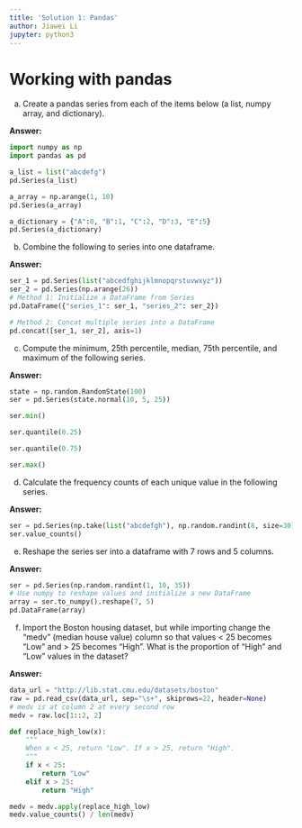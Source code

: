 ```yaml
---
title: 'Solution 1: Pandas'
author: Jiawei Li
jupyter: python3
---
```


# Working with pandas

(a) Create a pandas series from each of the items below (a list, numpy array, and dictionary).

**Answer:**

```python
import numpy as np
import pandas as pd
```

```python
a_list = list("abcdefg")
pd.Series(a_list)
```

```python
a_array = np.arange(1, 10)
pd.Series(a_array)
```

```python
a_dictionary = {"A":0, "B":1, "C":2, "D":3, "E":5}
pd.Series(a_dictionary)
```

(b) Combine the following to series into one dataframe.

**Answer:**

```python
ser_1 = pd.Series(list("abcedfghijklmnopqrstuvwxyz"))
ser_2 = pd.Series(np.arange(26))
# Method 1: Initialize a DataFrame from Series
pd.DataFrame({"series_1": ser_1, "series_2": ser_2})
```

```python
# Method 2: Concat multiple series into a DataFrame
pd.concat([ser_1, ser_2], axis=1)
```

(c) Compute the minimum, 25th percentile, median, 75th percentile, and maximum of the following series.

**Answer:**

```python
state = np.random.RandomState(100)
ser = pd.Series(state.normal(10, 5, 25))
```

```python
ser.min()
```

```python
ser.quantile(0.25)
```

```python
ser.quantile(0.75)
```

```python
ser.max()
```

(d) Calculate the frequency counts of each unique value in the following series.

**Answer:**

```python
ser = pd.Series(np.take(list("abcdefgh"), np.random.randint(8, size=30)))
ser.value_counts()
```

(e) Reshape the series ser into a dataframe with 7 rows and 5 columns.

**Answer:**

```python
ser = pd.Series(np.random.randint(1, 10, 35))
# Use numpy to reshape values and initialize a new DataFrame
array = ser.to_numpy().reshape(7, 5)
pd.DataFrame(array)
```

(f) Import the Boston housing dataset, but while importing change the “medv” (median house value) column so that values < 25 becomes “Low” and > 25 becomes “High”. What is the proportion of “High” and “Low” values in the dataset?

**Answer:**

```python
data_url = "http://lib.stat.cmu.edu/datasets/boston"
raw = pd.read_csv(data_url, sep="\s+", skiprows=22, header=None)
# medv is at column 2 at every second row
medv = raw.loc[1::2, 2]

def replace_high_low(x):
    """
    When x < 25, return "Low". If x > 25, return "High".
    """
    if x < 25:
        return "Low"
    elif x > 25:
        return "High"

medv = medv.apply(replace_high_low)
medv.value_counts() / len(medv)
```

